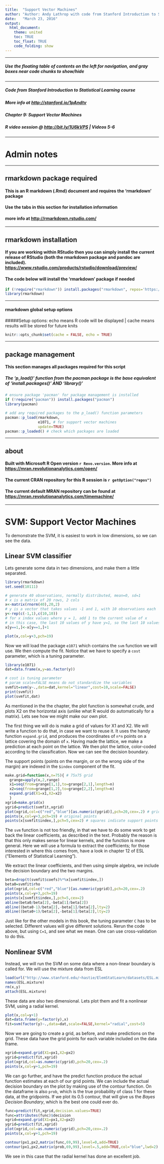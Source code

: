 ```yaml
---
title:  "Support Vector Machines"
author: "Author: Andy Lathrop with code from Stanford Introduction to Statistical Learning course"
date:   "March 23, 2016"
output: 
  html_document:
    theme: united
    toc: TRUE
    toc_float: TRUE
    code_folding: show
---
```

***
##### Use the floating **table of contents** on the left for navigation, and **gray boxes near code chunks** to show/hide
***
##### Code from **Stanford Introduction to Statistical Learning** course
##### More info at <http://stanford.io/1pAndtv>

##### Chapter 9: Support Vector Machines

##### R video session @ <http://bit.ly/1U6kVPS> | Videos 5-6
***
Admin notes {.tabset}
=======================
***
**rmarkdown** package required
------------------------------
#### This is an R markdown (.Rmd) document and requires the **'rmarkdown'** package
#### Use the tabs in this section for installation information
#### more info at <http://rmarkdown.rstudio.com/>
***

**rmarkdown** installation
--------------------------
#### If you are working within RStudio then you can simply install the current release of RStudio (both the rmarkdown package and pandoc are included). <https://www.rstudio.com/products/rstudio/download/preview/>
#### The code below will install the 'rmarkdown' package if needed
```r
if (!require("rmarkdown")) install.packages("rmarkdown", repos='https://cran.revolutionanalytics.com')
library(rmarkdown)
```
***
#### **rmarkdown** global setup options  
#####Setup options: echo means R code will be displayed | cache means results will be stored for future knits
```r
knitr::opts_chunk$set(cache = FALSE, echo = TRUE)
```
***
package management 
------------------
#### This section manages all packages required for this script
##### The 'p_load()' function from the pacman package is the base equivalent of 'install.packages()' AND 'library()'
```r
# ensure package 'pacman' for package management is installed
if (!require("pacman")) install.packages("pacman")
library(pacman)

# add any required packages to the p_load() function parameters 
pacman::p_load(rmarkdown, 
               e1071, # for support vector machines 
               update=TRUE)
pacman::p_loaded() # check which packages are loaded
```

***
about
-----
#### Built with **Microsoft R Open** version `r Revo.version`. More info at <https://mran.revolutionanalytics.com/open/>
#### The current CRAN repository for this R session is `r getOption("repos")`
#### The current default MRAN repository can be found at <https://mran.revolutionanalytics.com/timemachine/>
***

SVM: Support Vector Machines
============================
To demonstrate the SVM, it is easiest to work in low dimensions, so we can see the data.

Linear SVM classifier
---------------------
Lets generate some data in two dimensions, and make them a little separated.
```r
library(rmarkdown)
set.seed(10111)

# generate 40 observations, normally distributed, mean=0, sd=1
# x is a matrix of 20 rows, 2 cols
x<-matrix(rnorm(40),20,2)
# y is a vector that takes values -1 and 1, with 10 observations each
y<-rep(c(-1,1),c(10,10))
# for x index values where y = 1, add 1 to the current value of x
# in this case, the last 10 values of y have y=1, so the last 10 values of x are used
x[y==1,]<-x[y==1,]+1

plot(x,col=y+3,pch=19)
```

Now we will load the package `e1071` which contains the `svm` function we will use. We then compute the fit. Notice that we have to specify a `cost` parameter, which is a tuning parameter. 
```r
library(e1071) 
dat=data.frame(x,y=as.factor(y))

# cost is tuning parameter
# param scale=FALSE means do not standardize the variables
svmfit=svm(y~.,data=dat,kernel="linear",cost=10,scale=FALSE)
print(svmfit)
plot(svmfit,dat)
```

As mentioned in the the chapter, the plot function is somewhat crude, and plots X2 on the horizontal axis (unlike what R would do automatically for a matrix). Lets see how we might make our own plot.

The first thing we will do is make a grid of values for X1 and X2. We will write a function to do that,
in case we want to reuse it. It uses the handy function `expand.grid`, and produces the coordinates of `n*n` points on a lattice covering the domain of `x`. Having made the lattice, we make a prediction at each point on the lattice. We then plot the lattice, color-coded according to the classification. Now we can see the decision boundary.

The support points (points on the margin, or on the wrong side of the margin) are indexed in the `$index` component of the fit.

```r
make.grid=function(x,n=75){ # 75x75 grid
  grange=apply(x,2,range)
  x1=seq(from=grange[1,1],to=grange[2,1],length=n)
  x2=seq(from=grange[1,2],to=grange[2,2],length=n)
  expand.grid(X1=x1,X2=x2)
  }
xgrid=make.grid(x)
ygrid=predict(svmfit,xgrid)
plot(xgrid,col=c("red","blue")[as.numeric(ygrid)],pch=20,cex=.2) # grid points
points(x,col=y+3,pch=19) # original points
points(x[svmfit$index,],pch=5,cex=2) # squares indicate support points #cool
```

The `svm` function is not too friendly, in that we have to do some work to get back the linear coefficients, as described in the text. Probably the reason is that this only makes sense for linear kernels, and the function is more general. Here we will use a formula to extract the coefficients; for those interested in where this comes from, have a look in chapter 12 of ESL ("Elements of Statistical Learning").

We extract the linear coefficients, and then using simple algebra, we include the decision boundary and the two margins.

```r
beta=drop(t(svmfit$coefs)%*%x[svmfit$index,])
beta0=svmfit$rho
plot(xgrid,col=c("red","blue")[as.numeric(ygrid)],pch=20,cex=.2)
points(x,col=y+3,pch=19)
points(x[svmfit$index,],pch=5,cex=2)
abline(beta0/beta[2],-beta[1]/beta[2])
abline((beta0-1)/beta[2],-beta[1]/beta[2],lty=2)
abline((beta0+1)/beta[2],-beta[1]/beta[2],lty=2)
```

Just like for the other models in this book, the tuning parameter `C` has to be selected.
Different values will give different solutions. Rerun the code above, but using `C=1`, and see what we mean. One can use cross-validation to do this.

Nonlinear SVM
--------------
Instead, we will run the SVM on some data where a non-linear boundary is called for. We will use the mixture data from ESL

```r
load(url("http://www.stanford.edu/~hastie/ElemStatLearn/datasets/ESL.mixture.rda"))
names(ESL.mixture)
rm(x,y)
attach(ESL.mixture)
```

These data are also two dimensional. Lets plot them and fit a nonlinear SVM, using a radial kernel.
```r
plot(x,col=y+1)
dat=data.frame(y=factor(y),x)
fit=svm(factor(y)~.,data=dat,scale=FALSE,kernel="radial",cost=5)
```

Now we are going to create a grid, as before, and make predictions on the grid.
These data have the grid points for each variable included on the data frame.
```r
xgrid=expand.grid(X1=px1,X2=px2)
ygrid=predict(fit,xgrid)
plot(xgrid,col=as.numeric(ygrid),pch=20,cex=.2)
points(x,col=y+1,pch=19)
```

We can go further, and have the predict function produce the actual function estimates at each of our grid points. We can include the actual decision boundary on the plot by making use of the contour function. On the dataframe is also `prob`, which is the true probability of class 1 for these data, at the gridpoints. If we plot its 0.5 contour, that will give us the _Bayes Decision Boundary_, which is the best one could ever do.
```r
func=predict(fit,xgrid,decision.values=TRUE)
func=attributes(func)$decision
xgrid=expand.grid(X1=px1,X2=px2)
ygrid=predict(fit,xgrid)
plot(xgrid,col=as.numeric(ygrid),pch=20,cex=.2)
points(x,col=y+1,pch=19)

contour(px1,px2,matrix(func,69,99),level=0,add=TRUE)
contour(px1,px2,matrix(prob,69,99),level=.5,add=TRUE,col="blue",lwd=2)
```

We see in this case that the radial kernel has done an excellent job.